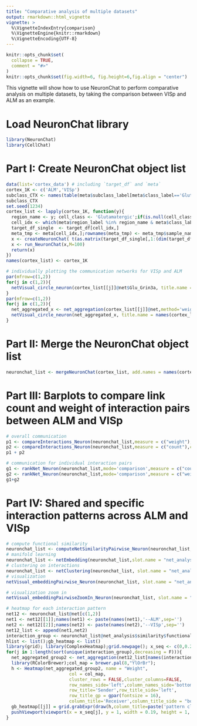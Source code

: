 ```yaml
---
title: "Comparative analysis of multiple datasets"
output: rmarkdown::html_vignette
vignette: >
  %\VignetteIndexEntry{comparison}
  %\VignetteEngine{knitr::rmarkdown}
  %\VignetteEncoding{UTF-8}
---
```


```r
knitr::opts_chunk$set(
  collapse = TRUE,
  comment = "#>"
)
knitr::opts_chunk$set(fig.width=6, fig.height=6,fig.align = "center") 
```
This vignette will show how to use NeuronChat to perform comparative analysis on multiple datasets, by taking the comparison between VISp and ALM as an example. 

# Load NeuronChat library

```r
library(NeuronChat)
library(CellChat)
```

# Part I: Create NeuronChat object list

```r
data(list='cortex_data') # including `target_df` and `meta`
cortex_1K <- c('ALM','VISp')
subclass_CTX <- names(table(meta$subclass_label[meta$class_label=='Glutamatergic']))[grep('CTX',names(table(meta$subclass_label[meta$class_label=='Glutamatergic'])))] # subset the Glutamatergic subclasses
subclass_CTX
set.seed(1234)
cortex_list <- lapply(cortex_1K, function(y){
  region_name <- y; cell_class <- 'Glutamatergic';if(is.null(cell_class)){cell_class <- names(table(meta$class_label))}
  cell_idx <- which(meta$region_label %in% region_name & meta$class_label %in% cell_class & meta$subclass_label %in% subclass_CTX)
  target_df_single  <- target_df[cell_idx,]
  meta_tmp <- meta[cell_idx,];rownames(meta_tmp) <- meta_tmp$sample_name
  x <- createNeuronChat( t(as.matrix(target_df_single[,1:(dim(target_df_single)[2]-1)])),DB='mouse',group.by =   target_df_single$cell_subclass,meta=meta_tmp);
  x <- run_NeuronChat(x,M=100)
  return(x)
})
names(cortex_list) <- cortex_1K
```
```r
# individually plotting the communication networks for VISp and ALM  
par(mfrow=c(1,2))
for(j in c(1,2)){
  netVisual_circle_neuron(cortex_list[[j]]@net$Glu_Grin3a, title.name = paste('Glu_Grin3a -- ',names(cortex_list)[j]),arrow.size = 0.5,margin=0.3,edge.width.max=8)
}
par(mfrow=c(1,2))
for(j in c(1,2)){
  net_aggregated_x <- net_aggregation(cortex_list[[j]]@net,method='weight')
  netVisual_circle_neuron(net_aggregated_x, title.name = names(cortex_list)[j],arrow.size = 0.5,margin=0.3,edge.width.max=8)
}
```

# Part II: Merge the NeuronChat object list 

```r
neuronchat_list <- mergeNeuronChat(cortex_list, add.names = names(cortex_list))
```

# Part III: Barplots to compare link count and weight of interaction pairs between ALM and VISp

```r
# overall communication
p1 <- compareInteractions_Neuron(neuronchat_list,measure = c("weight"),comparison = c(1,2),group=c(1,2),show.legend = F)
p2 <- compareInteractions_Neuron(neuronchat_list,measure = c("count"),comparison = c(1,2),group=c(1,2),show.legend = F )
p1 + p2
```

```r
# communication for individual interaction pairs
g1 <- rankNet_Neuron(neuronchat_list,mode='comparison',measure = c("count"),comparison = 1:2,do.stat = F,tol = 0.1,stacked = F,font.size = 11)
g2 <- rankNet_Neuron(neuronchat_list,mode='comparison',measure = c("weight"),comparison = 1:2,do.stat = F,tol = 0.1,stacked = F,font.size = 11) 
g1+g2
```

# Part IV: Shared and specific interaction patterns across ALM and VISp

```r
# compute functional similarity 
neuronchat_list <- computeNetSimilarityPairwise_Neuron(neuronchat_list, slot.name = "net", type = "functional",comparison = c(1,2))
# manifold learning
neuronchat_list <- netEmbedding(neuronchat_list,slot.name = "net_analysis", type = "functional",comparison = c(1,2))
# clustering on interactions 
neuronchat_list <- netClustering(neuronchat_list, slot.name = "net_analysis", type = "functional",comparison = c(1,2),k = 5)
# visualization
netVisual_embeddingPairwise_Neuron(neuronchat_list, slot.name = "net_analysis", type = "functional", label.size = 3.5,comparison=c(1,2),pathway.remove.show = FALSE,pathway.labeled = F)
```

```r
# visualization zoom in
netVisual_embeddingPairwiseZoomIn_Neuron(neuronchat_list, slot.name = "net_analysis", type = "functional", label.size = 5,comparison=c(1,2),nCol=3)
```

```r
# heatmap for each interaction pattern
net12 <- neuronchat_list@net[c(1,2)]
net1 <- net12[[1]];names(net1) <- paste(names(net1),'--ALM',sep='')
net2 <- net12[[2]];names(net2) <- paste(names(net2),'--VISp',sep='')
net12_list <- append(net1,net2)
interaction_group <- neuronchat_list@net_analysis$similarity$functional$group$`1-2`
hlist <- list();gb_heatmap <- list()
library(grid); library(ComplexHeatmap);grid.newpage(); x_seq <- c(0,0.2,0.4,0.6,0.8)
for(j in 1:length(sort(unique(interaction_group),decreasing = F))){
  net_aggregated_group2 <- net_aggregation(net12_list[names(interaction_group[interaction_group==j])],method = 'weight')
  library(RColorBrewer);col_map = brewer.pal(8,"YlOrBr");
  h <- Heatmap(net_aggregated_group2, name = "Weight",
                        col = col_map,
                        cluster_rows = FALSE,cluster_columns=FALSE,
                        row_names_side='left',column_names_side='bottom',
                        row_title='Sender',row_title_side='left',
                        row_title_gp = gpar(fontsize = 16),
                        column_title='Receiver',column_title_side = "bottom",column_title_gp = gpar(fontsize = 16),column_names_rot = 60)
  gb_heatmap[[j]] = grid.grabExpr(draw(h,column_title=paste('pattern cluster',j), padding = unit(c(2, 2, 2, 2), "mm")) )
  pushViewport(viewport(x = x_seq[j], y = 1, width = 0.19, height = 1, just = c("left", "top"),xscale = c(0, 1), yscale = c(0, 1)));grid.draw(gb_heatmap[[j]]);popViewport()
}
```

